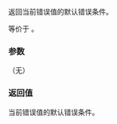 {{cpp/error/error_code/title|default_error_condition}}
{{cpp/error/error_code/navbar}}
{{ddcl  | since=c++11 | 1=
std::error_condition default_error_condition() const noexcept;
}}

返回当前错误值的默认错误条件。

等价于 {{c|category().default_error_condition(value())}}。

===参数===
（无）

===返回值===
当前错误值的默认错误条件。

{{langlinks|de|en|es|fr|it|ja|pt|ru}}